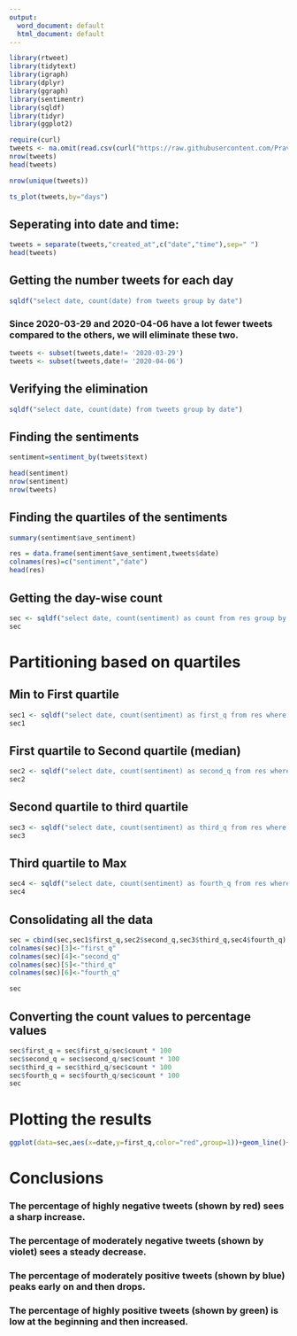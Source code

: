 ---
output:
  word_document: default
  html_document: default
---


```{r}
library(rtweet)
library(tidytext)
library(igraph)
library(dplyr)
library(ggraph)
library(sentimentr)
library(sqldf)
library(tidyr)
library(ggplot2)
```

```{r}
require(curl)
tweets <- na.omit(read.csv(curl("https://raw.githubusercontent.com/PravGitHub/Sentiment-Analysis-with-R/master/tweets.csv"),stringsAsFactors = FALSE))
nrow(tweets)
head(tweets)
```

```{r}
nrow(unique(tweets))
```

```{r}
ts_plot(tweets,by="days")
```

## Seperating into date and time:

```{r}
tweets = separate(tweets,"created_at",c("date","time"),sep=" ")
head(tweets)
```

## Getting the number tweets for each day

```{r}
sqldf("select date, count(date) from tweets group by date")
```

### Since 2020-03-29 and 2020-04-06 have a lot fewer tweets compared to the others, we will eliminate these two.

```{r}
tweets <- subset(tweets,date!= '2020-03-29')
tweets <- subset(tweets,date!= '2020-04-06')

```

## Verifying the elimination

```{r}
sqldf("select date, count(date) from tweets group by date")
```

## Finding the sentiments

```{r}
sentiment=sentiment_by(tweets$text)
```
```{r}
head(sentiment)
nrow(sentiment)
nrow(tweets)
```

## Finding the quartiles of the sentiments

```{r}
summary(sentiment$ave_sentiment)
```
```{r}
res = data.frame(sentiment$ave_sentiment,tweets$date)
colnames(res)=c("sentiment","date")
head(res)
```

## Getting the day-wise count

```{r}
sec <- sqldf("select date, count(sentiment) as count from res group by date")
sec
```

# Partitioning based on quartiles

## Min to First quartile

```{r}
sec1 <- sqldf("select date, count(sentiment) as first_q from res where sentiment>=-2.20663 and sentiment<=-0.02839 group by date")
sec1
```

## First quartile to Second quartile (median)

```{r}
sec2 <- sqldf("select date, count(sentiment) as second_q from res where sentiment>-0.02839 and sentiment<=0.06389 group by date")
sec2
```

## Second quartile to third quartile

```{r}
sec3 <- sqldf("select date, count(sentiment) as third_q from res where sentiment>0.06389 and sentiment<=0.16599 group by date")
sec3
```

## Third quartile to Max

```{r}
sec4 <- sqldf("select date, count(sentiment) as fourth_q from res where sentiment>0.16599 and sentiment<=2.09752 group by date")
sec4
```

## Consolidating all the data

```{r}
sec = cbind(sec,sec1$first_q,sec2$second_q,sec3$third_q,sec4$fourth_q)
colnames(sec)[3]<-"first_q"
colnames(sec)[4]<-"second_q"
colnames(sec)[5]<-"third_q"
colnames(sec)[6]<-"fourth_q"

sec
```

## Converting the count values to percentage values

```{r}
sec$first_q = sec$first_q/sec$count * 100
sec$second_q = sec$second_q/sec$count * 100
sec$third_q = sec$third_q/sec$count * 100
sec$fourth_q = sec$fourth_q/sec$count * 100
sec
```

# Plotting the results

```{r}
ggplot(data=sec,aes(x=date,y=first_q,color="red",group=1))+geom_line()+geom_line(data = sec,aes(x=date,y=second_q,color="violet"))+geom_line(data = sec,aes(x=date,y=third_q,color="blue"))+geom_line(data = sec,aes(x=date,y=fourth_q,color="green"))

```

# Conclusions

### The percentage of highly negative tweets (shown by red) sees a sharp increase.

### The percentage of moderately negative tweets (shown by violet) sees a steady decrease.

### The percentage of moderately positive tweets (shown by blue) peaks early on and then drops.

### The percentage of highly positive tweets (shown by green) is low at the beginning and then increased.

